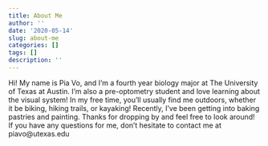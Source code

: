 ```yaml
---
title: About Me
author: ''
date: '2020-05-14'
slug: about-me
categories: []
tags: []
description: ''
---
```


Hi! My name is Pia Vo, and I'm a fourth year biology major at The University of Texas at Austin. I'm also a pre-optometry student and love learning about the visual system! In my free time, you'll usually find me outdoors, whether it be biking, hiking trails, or kayaking! Recently, I've been getting into baking pastries and painting. Thanks for dropping by and feel free to look around! If you have any questions for me, don't hesitate to contact me at piavo@utexas.edu 

